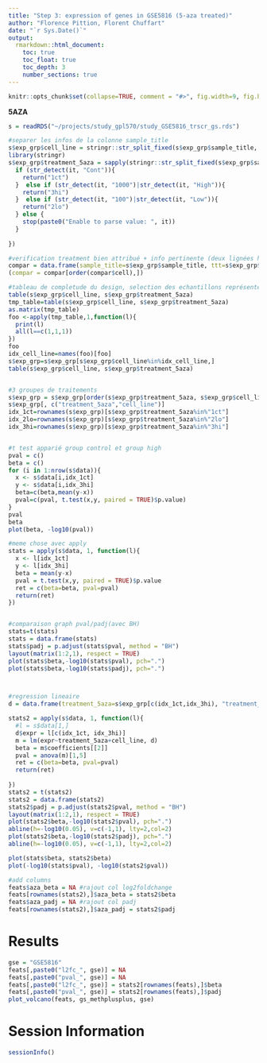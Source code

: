 ```yaml
---
title: "Step 3: expression of genes in GSE5816 (5-aza treated)"
author: "Florence Pittion, Florent Chuffart"
date: "`r Sys.Date()`"
output: 
  rmarkdown::html_document:
    toc: true
    toc_float: true
    toc_depth: 3
    number_sections: true
---
```




```r
knitr::opts_chunk$set(collapse=TRUE, comment = "#>", fig.width=9, fig.height=6, eval=TRUE, echo=FALSE, results="hide", warning=FALSE)
```


**5AZA**

```r
s = readRDS("~/projects/study_gpl570/study_GSE5816_trscr_gs.rds")

#separer les infos de la colonne sample_title
s$exp_grp$cell_line = stringr::str_split_fixed(s$exp_grp$sample_title, " ", 2)[,1]
library(stringr)
s$exp_grp$treatment_5aza = sapply(stringr::str_split_fixed(s$exp_grp$sample_title, " ", 2)[,2],function(it){
  if (str_detect(it, "Cont")){
    return("1ct")
  }  else if (str_detect(it, "1000")|str_detect(it, "High")){
    return("3hi")
  }  else if (str_detect(it, "100")|str_detect(it, "Low")){
    return("2lo")
  } else {
    stop(paste0("Enable to parse value: ", it))
  }
  
})

#verification treatment bien attribué + info pertinente (deux lignées hors lung (breast and colon))
compar = data.frame(sample_title=s$exp_grp$sample_title, ttt=s$exp_grp$treatment_5aza, cell=s$exp_grp$cell_line, topology=s$exp_grp$topology)
(compar = compar[order(compar$cell),])

#tableau de completude du design, selection des echantillons représenté dans les 3 traitements
table(s$exp_grp$cell_line, s$exp_grp$treatment_5aza)
tmp_table=table(s$exp_grp$cell_line, s$exp_grp$treatment_5aza)
as.matrix(tmp_table)
foo <-apply(tmp_table,1,function(l){
  print(l)
  all(l==c(1,1,1))
})
foo
idx_cell_line=names(foo)[foo]
s$exp_grp=s$exp_grp[s$exp_grp$cell_line%in%idx_cell_line,]
table(s$exp_grp$cell_line, s$exp_grp$treatment_5aza)


#3 groupes de traitements
s$exp_grp = s$exp_grp[order(s$exp_grp$treatment_5aza, s$exp_grp$cell_line),]
s$exp_grp[, c("treatment_5aza","cell_line")]
idx_1ct=rownames(s$exp_grp)[s$exp_grp$treatment_5aza%in%"1ct"]
idx_2lo=rownames(s$exp_grp)[s$exp_grp$treatment_5aza%in%"2lo"]
idx_3hi=rownames(s$exp_grp)[s$exp_grp$treatment_5aza%in%"3hi"]


#t test apparié group control et group high
pval = c()
beta = c()
for (i in 1:nrow(s$data)){
  x <- s$data[i,idx_1ct]
  y <- s$data[i,idx_3hi]
  beta=c(beta,mean(y-x))
  pval=c(pval, t.test(x,y, paired = TRUE)$p.value)
}
pval
beta
plot(beta, -log10(pval))

#meme chose avec apply
stats = apply(s$data, 1, function(l){
  x <- l[idx_1ct]
  y <- l[idx_3hi]
  beta = mean(y-x)
  pval = t.test(x,y, paired = TRUE)$p.value
  ret = c(beta=beta, pval=pval)
  return(ret)
})


#comparaison graph pval/padj(avec BH)
stats=t(stats)
stats = data.frame(stats)
stats$padj = p.adjust(stats$pval, method = "BH")
layout(matrix(1:2,1), respect = TRUE)
plot(stats$beta,-log10(stats$pval), pch=".")
plot(stats$beta,-log10(stats$padj), pch=".")



#regression lineaire
d = data.frame(treatment_5aza=s$exp_grp[c(idx_1ct,idx_3hi), "treatment_5aza"], cell_line=s$exp_grp[c(idx_1ct,idx_3hi), "cell_line" ])

stats2 = apply(s$data, 1, function(l){
  #l = s$data[1,]
  d$expr = l[c(idx_1ct, idx_3hi)]
  m = lm(expr~treatment_5aza+cell_line, d)
  beta = m$coefficients[[2]]
  pval = anova(m)[1,5]
  ret = c(beta=beta, pval=pval)
  return(ret)
  
})
stats2 = t(stats2)
stats2 = data.frame(stats2)
stats2$padj = p.adjust(stats2$pval, method = "BH")
layout(matrix(1:2,1), respect = TRUE)
plot(stats2$beta,-log10(stats2$pval), pch=".")
abline(h=-log10(0.05), v=c(-1,1), lty=2,col=2)
plot(stats2$beta,-log10(stats2$padj), pch=".")
abline(h=-log10(0.05), v=c(-1,1), lty=2,col=2)

plot(stats$beta, stats2$beta)
plot(-log10(stats$pval), -log10(stats2$pval))
```


```r
#add columns
feats$aza_beta = NA #rajout col log2foldchange
feats[rownames(stats2),]$aza_beta = stats2$beta
feats$aza_padj = NA #rajout col padj
feats[rownames(stats2),]$aza_padj = stats2$padj
```



# Results


```r
gse = "GSE5816"
feats[,paste0("l2fc_", gse)] = NA
feats[,paste0("pval_", gse)] = NA
feats[,paste0("l2fc_", gse)] = stats2[rownames(feats),]$beta
feats[,paste0("pval_", gse)] = stats2[rownames(feats),]$padj
plot_volcano(feats, gs_methplusplus, gse)
```




# Session Information

```r
sessionInfo()
```



